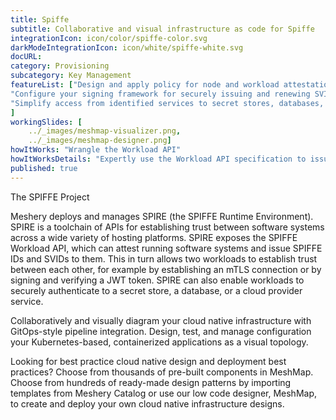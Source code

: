 ```yaml
---
title: Spiffe  
subtitle: Collaborative and visual infrastructure as code for Spiffe
integrationIcon: icon/color/spiffe-color.svg
darkModeIntegrationIcon: icon/white/spiffe-white.svg
docURL: 
category: Provisioning
subcategory: Key Management
featureList: ["Design and apply policy for node and workload attestation.",
"Configure your signing framework for securely issuing and renewing SVIDs.",
"Simplify access from identified services to secret stores, databases, services meshes and cloud provider services."
]
workingSlides: [
    ../_images/meshmap-visualizer.png,
    ../_images/meshmap-designer.png]
howItWorks: "Wrangle the Workload API"
howItWorksDetails: "Expertly use the Workload API specification to issue and retrieve SVIDs."
published: true
---
```

<p>
    The SPIFFE Project
</p>
<p>
    Meshery deploys and manages SPIRE (the SPIFFE Runtime Environment). SPIRE is a toolchain of APIs for establishing trust between software systems across a wide variety of hosting platforms. SPIRE exposes the SPIFFE Workload API, which can attest running software systems and issue SPIFFE IDs and SVIDs to them. This in turn allows two workloads to establish trust between each other, for example by establishing an mTLS connection or by signing and verifying a JWT token. SPIRE can also enable workloads to securely authenticate to a secret store, a database, or a cloud provider service.
</p>
<p>
    Collaboratively and visually diagram your cloud native infrastructure with GitOps-style pipeline integration. Design, test, and manage configuration your Kubernetes-based, containerized applications as a visual topology.
</p>
<p>
    Looking for best practice cloud native design and deployment best practices? Choose from thousands of pre-built components in MeshMap. Choose from hundreds of ready-made design patterns by importing templates from Meshery Catalog or use our low code designer, MeshMap, to create and deploy your own cloud native infrastructure designs.
</p>